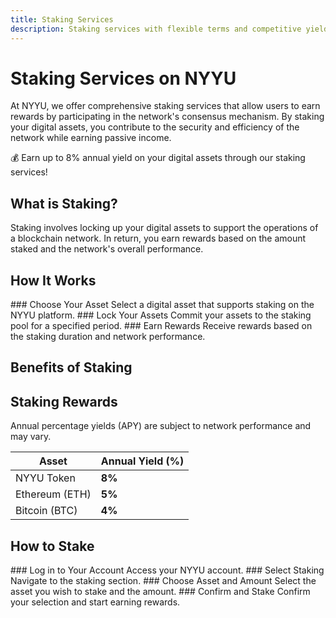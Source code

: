 ```yaml
---
title: Staking Services
description: Staking services with flexible terms and competitive yields
---
```



# Staking Services on NYYU

At NYYU, we offer comprehensive staking services that allow users to earn rewards by participating in the network's consensus mechanism. By staking your digital assets, you contribute to the security and efficiency of the network while earning passive income.

<Callout type="tip">
💰 Earn up to 8% annual yield on your digital assets through our staking services!
</Callout>

## What is Staking?

Staking involves locking up your digital assets to support the operations of a blockchain network. In return, you earn rewards based on the amount staked and the network's overall performance.

## How It Works

<Steps>
<Step>
### Choose Your Asset
Select a digital asset that supports staking on the NYYU platform.
</Step>

<Step>
### Lock Your Assets
Commit your assets to the staking pool for a specified period.
</Step>

<Step>
### Earn Rewards
Receive rewards based on the staking duration and network performance.
</Step>
</Steps>

## Benefits of Staking

<Cards>
<Card
  title="💵 Earn Passive Income"
  description="Generate income from your idle digital assets"
/>
<Card
  title="🛡️ Support the Network"
  description="Contribute to the stability and security of the blockchain network"
/>
<Card
  title="⏱️ Flexible Terms"
  description="Choose from various staking periods to suit your investment strategy"
/>
</Cards>

## Staking Rewards

<Callout type="info">
Annual percentage yields (APY) are subject to network performance and may vary.
</Callout>

| Asset         | Annual Yield (%) |
|---------------|------------------|
| NYYU Token    | **8%**           |
| Ethereum (ETH)| **5%**           |
| Bitcoin (BTC) | **4%**           |

## How to Stake

<Steps>
<Step>
### Log in to Your Account
Access your NYYU account.
</Step>

<Step>
### Select Staking
Navigate to the staking section.
</Step>

<Step>
### Choose Asset and Amount
Select the asset you wish to stake and the amount.
</Step>

<Step>
### Confirm and Stake
Confirm your selection and start earning rewards.
</Step>
</Steps>